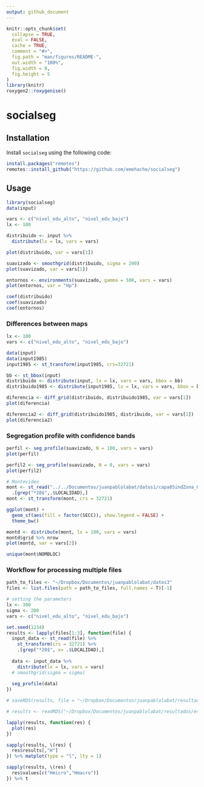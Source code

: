 ```yaml
---
output: github_document
---
```


<!-- README.md is generated from README.Rmd. Please edit that file -->

```r
knitr::opts_chunk$set(
  collapse = TRUE,
  eval = FALSE,
  cache = TRUE,
  comment = "#>",
  fig.path = "man/figures/README-",
  out.width = "100%",
  fig.width = 8,
  fig.height = 5
)
library(knitr)
roxygen2::roxygenise()
```


# socialseg

## Installation

Install `socialseg` using the following code:
```r
install.packages("remotes")
remotes::install_github("https://github.com/emehache/socialseg")
```



## Usage

```r
library(socialseg)
data(input)

vars <- c("nivel_edu_alto", "nivel_edu_bajo")
lx <- 100

distribuido <- input %>% 
  distribute(lx = lx, vars = vars) 

plot(distribuido, var = vars[1])

suavizado <- smoothgrid(distribuido, sigma = 200)
plot(suavizado, var = vars[1])

entornos <- environments(suavizado, gamma = 500, vars = vars)
plot(entornos, var = "Hp")

coef(distribuido)
coef(suavizado)
coef(entornos)
```
### Differences between maps

```r
lx <- 100
vars <- c("nivel_edu_alto", "nivel_edu_bajo")

data(input)
data(input1985)
input1985 <- st_transform(input1985, crs=32721)

bb <- st_bbox(input)
distribuido <- distribute(input, lx = lx, vars = vars, bbox = bb) 
distribuido1985 <- distribute(input1985, lx = lx, vars = vars, bbox = bb)

diferencia <- diff_grid(distribuido, distribuido1985, var = vars[1])
plot(diferencia)

diferencia2 <- diff_grid(distribuido1985, distribuido, var = vars[1])
plot(diferencia2)
```

### Segregation profile with confidence bands
```r
perfil <- seg_profile(suavizado, N = 100, vars = vars)
plot(perfil)

perfil2 <- seg_profile(suavizado, N = 0, vars = vars)
plot(perfil2)

```


```r
# Montevideo
mont <- st_read("../../Documentos/juanpablolabat/datos1/capa85indZona_01.gpkg") %>% 
  .[grep("*20$",.$LOCALIDAD),]
mont <- st_transform(mont, crs = 32721)

ggplot(mont) + 
  geom_sf(aes(fill = factor(SECC)), show.legend = FALSE) + 
  theme_bw()

montd <- distribute(mont, lx = 100, vars = vars)
montd$grid %>% nrow
plot(montd, var = vars[2])

unique(mont$NOMBLOC)
```

### Workflow for processing multiple files

```r
path_to_files <- "~/Dropbox/Documentos/juanpablolabat/datos3"
files <- list.files(path = path_to_files, full.names = T)[-1]

# setting the parameters
lx <- 300
sigma <- 200
vars <- c("nivel_edu_alto", "nivel_edu_bajo")

set.seed(1234)
results <- lapply(files[1:3], function(file) {
  input_data <- st_read(file) %>% 
    st_transform(crs = 32721) %>% 
    .[grep("*20$", x= .$LOCALIDAD),]
  
  data <- input_data %>%
    distribute(lx = lx, vars = vars)
  # smoothgrid(sigma = sigma)
  
  seg_profile(data)
})

# saveRDS(results, file = "~/Dropbox/Documentos/juanpablolabat/resultados/estimacion20240920.rds")
```

```r
# results <- readRDS("~/Dropbox/Documentos/juanpablolabat/resultados/estimacion20240920.rds")
```

```r

lapply(results, function(res) {
  plot(res)
})

sapply(results, \(res) {
  res$results[,"H"]
}) %>% matplot(type = "l", lty = 1)

sapply(results, \(res) {
  res$values[c("Hmicro","Hmacro")]
}) %>% t

```

